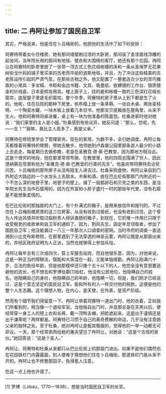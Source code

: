 ```yaml
---
---
---
```

title: 二 冉阿让参加了国民自卫军
---




其实，严格说来，他是住在卜吕梅街的，他把他的生活作了如下的安排：

珂赛特带着女仆住楼房，她有那间墙壁刷过漆的大卧房，那间装了金漆直线浮雕的起坐间，当年院长用的那间有地毯、壁衣和大围椅的客厅，她还有那个花园。冉阿让在珂赛特的卧房里放了一张带一顶古式三色花缎帐幔的床和一条从圣保罗无花果树街戈什妈妈铺子里买来的古老而华丽的波斯地毯，并且，为了冲淡这些精美的古老陈设所引起的严肃气氛，在那些古物之外，他又配置了一整套适合少女的灵巧雅致的小用具：多宝槅、书柜和金边书籍、文具、吸墨纸、嵌螺钿的工作台、银质镀金的针线盒、日本瓷梳妆用具。楼上窗子上，挂的是和帐幔一致的三色深红花缎长窗帘，底层屋子里是毛织窗帘。整个冬季，珂赛特的房子里从上到下都是生了火的。他呢，住在后院的那种下房里，帆布榻上放一条草褥、一张白木桌、两张麦秸椅、一个陶瓷水罐，一块木板上放着几本旧书，他那宝贝提箱放在屋角里，从来不生火。他和珂赛特同桌进餐，桌上有一块为他准备的陈面包。杜桑进家时他对她说：“我们家里的主人是小姐。”杜桑感到有些诧异，她反问道：“那么，您呢，先——生？”“我嘛，我比主人高多了，我是父亲。”

珂赛特在修院里学会了管理家务，现在的家用，为数不多，全归她调度。冉阿让每天都挽着珂赛特的臂膀，带她去散步。他领她到卢森堡公园里那条游人最少的小路上去走走，每星期日去做弥撒，老是在圣雅克·德·奥·巴教堂，因为那地方相当远。这是个很穷的地段，他在那里常常布施，在教堂里，他的四周总围满了穷人，因此德纳第在信里称他为“圣雅克·德·奥·巴教堂的行善的先生”。他喜欢带珂赛特去访贫问苦。卜吕梅街的那所房子从没有陌生人进去过。杜桑采购食物，冉阿让亲自到门外附近大路边的一个水龙头上去取水。木柴和酒，放在巴比伦街那扇门内附近的一个不怎么深的地窨子里，地窨子的壁上，铺了一层鹅卵石和贝壳之类的东西，是当年院长先生当作石窟用的，因为在外室和小房子盛行一时的那些年代里，没有石窟是不能想象爱情的。

在巴比伦街的那独扇的大门上，有个扑满式的箱子，是用来放信件和报刊的，不过住在卜吕梅街楼房里的这三位房客，从没有收到过报纸，也没有收到过信，这个曾为人传达风情并听取过脂粉贵人倾诉衷肠的箱子，到现在，它的惟一作用已只限于收受税吏的收款单和自卫军的通知了。因为，割风先生，固定年息领取者，参加了国民自卫军；他没能漏过一八三一年那次人口调查的密网。当时市府的调查一直追溯到小比克布斯修院，在那里遇到了无法穿透的神圣云雾，冉阿让既是从那面出来的，并经区政府证明为人正派，当然也就够得上参加兵役。

冉阿让每年总有三次或四次，穿上军服去站岗，而且他很乐意，因为，对他来说，这是一种正当的障眼法，既能和大家混在一起，又能单独值勤。冉阿让刚满六十岁，合法的免役年龄，但是他那模样还只像个五十以下的人，他完全没有意思要逃避他的连长，也不想去和罗博伯爵[1]抬杠，他没有公民地位，他隐瞒自己的姓名，他隐瞒自己的身份，他隐瞒自己的年龄，他隐瞒一切，但是，我们刚才已经说过，这是个意志坚定的国民自卫军。能和所有的人一样交付他的税款，这便是他的整个人生志趣。这个理想人物，在内心，是天使，在外表，是资产阶级。

然而有个细节我们得留意一下。冉阿让带着珂赛特一道出门时，他的衣着，正如我们所看到的，相当像一个退役军官。当他独自出门时，并且那总是在天黑以后，便经常穿一身工人的短上衣和长裤，戴一顶鸭舌帽，把脸遮起来。这是出于谨慎还是出于谦卑呢？两样都是。珂赛特已习惯于自己的离奇费解的命运，几乎没有注意她父亲的独特之处。至于杜桑，她对冉阿让是极其敬服的，觉得他的一举一动都无可非议。一天，那个经常卖肉给她的屠夫望见了冉阿让，对她说：“这是个古怪的家伙。”她回答说：“这是个圣人。”

冉阿让、珂赛特和杜桑从来都只从巴比伦街上的那扇门进出。如果不是他们偶然也在花园铁栏门内露露面，别人便难于猜想他们住在卜吕梅街。那道铁栏门是从来不开的。冉阿让也不修整那园子，免得惹人注意。

在这一点上他也许错了。



* * *



[1] 罗博（Lobau，1770—1838），想是当时国民自卫军的长官。